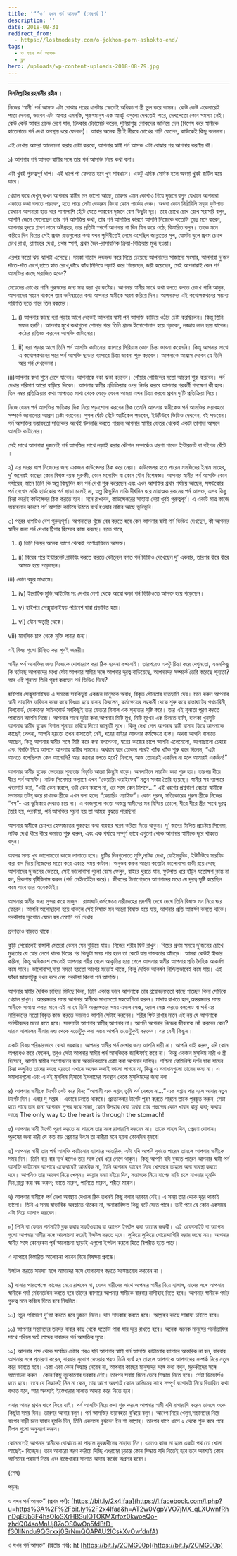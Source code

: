 ```yaml
---
title: '“’ও’ যখন পর্ন আসক্ত” (শেষপর্ব )'
description: ''
date: 2018-08-31
redirect_from:
  - https://lostmodesty.com/o-jokhon-porn-ashokto-end/
tags:
  - ও যখন পর্ন আসক্ত
  - ব্লগ
hero: /uploads/wp-content-uploads-2018-08-79.jpg
---
```


---

**বিসমিল্লাহির রহমানীর রহীম ।**

নিজের ‘স্বামী’ পর্ন আসক্ত এটা বোঝার পরের ধাপটার ক্ষেত্রেই অধিকাংশ স্ত্রী ভুল করে বসেন। কেউ কেউ একেবারেই পাত্তা দেননা, ভাবেন এটা আবার এমনকি, পুরুষমানুষ এক আধটু এগুলো দেখতেই পারে, দেখলেতো কোন সমস্যা নেই। কেউ কেউ আবার প্রচন্ড রেগে যান, চিৎকার চেঁচামেচি করেন, দুনিয়াশুদ্ধ লোকদের জানিয়ে দেন (বিশেষ করে স্বামীকে হাতেনাতে পর্ন দেখা অবস্থায় ধরে ফেললে)। আবার অনেক স্ত্রী’ই নীরবে চোখের পানি ফেলেন, কাউকেই কিছু বলেননা।

এই লেখায় আমরা আলোচনা করার চেষ্টা করবো, আপনার স্বামী পর্ন আসক্ত এটা বোঝার পর আপনার করণীয় কী।

১) আপনার পর্ন আসক্ত স্বামীর সঙ্গে তার পর্ন আসক্তি নিয়ে কথা বলা।

এটা খুবই গুরুত্বপূর্ণ ধাপ। এই ধাপে পা ফেলতে হবে খুব সাবধানে। একটু এদিক সেদিক হলে অবস্থা খুবই জটিল হয়ে যাবে।

খেয়াল করে দেখুন,কখন আপনার স্বামীর মন ভালো আছে, তারপর এমন কোথাও গিয়ে দুজনে বসুন যেখানে আপনারা একান্তে কথা বলতে পারবেন, হতে পারে সেটা বেডরুম কিংবা কোন পার্কের বেঞ্চ। অথবা কোন নিরিবিলি সবুজ ফুটপাত যেখানে আপনারা হাত ধরে পাশাপাশি হেঁটে যেতে পারবেন দুজনে বেশ কিছুটা দূর। তার চোখে চোখ রেখে সরাসরি বলুন, আপনি জেনে ফেলেছেন তার পর্ন আসক্তির কথা, তার পর্ন আসক্তির কারণে আপনি নিজেকে কতোটা তুচ্ছ মনে করেন, আপনার হৃদয়ে প্লাবণ নামে অষ্টপ্রহর, তার প্রতিটা স্পর্শে আপনার গা ঘিন ঘিন করে ওঠে; বিস্তারিত বলুন। তাকে মনে করিয়ে দিন বিয়ের সেই প্রথম রাতগুলোর কথা যখন পৃথিবীতেই নেমে এসেছিল জান্নাতের সুখ, ঘোমটা খুলে প্রথম চোখে চোখ রাখা, প্রাণভরে দেখা, প্রথম স্পর্শ, প্রথম জৈব-রাসায়নিক ক্রিয়া-বিক্রিয়ায় মুগ্ধ হওয়া।

এরপর কতো ঝড় ঝাপটা এসেছে। দমকা বাতাস লন্ডভন্ড করে দিতে চেয়েছে আপনাদের সাজানো সংসার, আপনারা দু’জন দাঁতে-দাঁত চেপে,হাতে হাত রেখে,কাঁধে কাঁধ মিলিয়ে লড়াই করে গিয়েছেন, জয়ী হয়েছেন, সেই আপনারাই কেন পর্ন আসক্তির কাছে পরাজিত হবেন?

মেয়েদের চোখের পানি পুরুষদের জন্য সহ্য করা খুব কষ্টের। আপনার স্বামীর সাথে কথা বলতে বলতে চোখে পানি আনুন, আপনাদের সন্তান থাকলে তার ভবিষ্যতের কথা আপনার স্বামীকে স্মরণ করিয়ে দিন। আপনাদের এই কথোপকথনের সম্ভাব্য পরিণতি হতে পারে তিন রকমের।

1. i) আপনার কাছে ধরা পড়ার আগে থেকেই আপনার স্বামী পর্ন আসক্তি কাটিয়ে ওঠার চেষ্টা করছিলেন। কিন্তু তিনি সফল হননি। আপনার মুখে কথাগুলো শোনার পরে তিনি প্রচন্ড ইমোশোনাল হয়ে পড়বেন, লজ্জায় লাল হয়ে যাবেন। কঠোর প্রতিজ্ঞা করবেন আসক্তি কাটানোর।

1) ii) ধরা পড়ার আগে তিনি পর্ন আসক্তি কাটানোর ব্যাপারে সিরিয়াস কোন চিন্তা ভাবনা করেননি। কিন্তু আপনার সাথে এ কথোপকথনের পরে পর্ন আসক্তি ছাড়ার ব্যাপারে চিন্তা ভাবনা শুরু করবেন। আপনাকে আশ্বাস দেবেন যে তিনি আর পর্ন দেখবেননা।

iii)আপনার কথা শুনে রেগে যাবেন। আপনাকে বকা ঝকা করবেন। গোঁয়ার গোবিন্দের মতো আচরণ শুরু করবেন। পর্ন দেখার পরিমাণ আরো বাড়িয়ে দিবেন। আপনার স্বামীর প্রতিক্রিয়ার ওপর নির্ভর করবে আপনার পরবর্তী পদক্ষেপ কী হবে। তিন নম্বর প্রতিক্রিয়ার কথা আপাতত মাথা থেকে ঝেড়ে ফেলে আমরা এখন চিন্তা করবো প্রথম দু’টি প্রতিক্রিয়া নিয়ে।

নিজে যেমন পর্ন আসক্তির ক্ষতিকর দিক নিয়ে পড়াশোনা করবেন ঠিক তেমনি আপনার স্বামীকেও পর্ন আসক্তির ভয়াবহতা সম্পর্কে জানানোর আপ্রাণ চেষ্টা করবেন। গুগল ঘেঁটে ঘেঁটে আর্টিকেল পড়বেন, ইউটিউবে ভিডিও দেখবেন, বই পড়বেন। পর্ন আসক্তির ভয়াবহতা সত্যিকার অর্থেই উপলব্ধি করতে পারলে আপনার স্বামীর ভেতর থেকেই একটা তাগাদা আসবে আসক্তি কাটানোর।

সেই সাথে আপনারা দুজনেই পর্ন আসক্তির সাথে লড়াই করার কৌশল সম্পর্কেও ধারণা পাবেন ইন্টারনেট বা বইপত্র ঘেঁটে ।

২) এর পরের ধাপ নিজেদের জন্য একজন কাউন্সেলর ঠিক করে নেয়া। কাউন্সেলর হতে পারেন মসজিদের ইমাম সাহেব, দু’ জনেরই কাছের কোন বিশ্বস্ত বয়স্ক মুরুব্বী, কোন মনোবিদ বা কোন যৌন বিশেষজ্ঞ। আপনার স্বামীর পর্ন আসক্তি কোন পর্যায়ের, মানে তিনি কি অল্প কিছুদিন হল পর্ন দেখা শুরু করেছেন এবং এখন আসক্তির প্রথম পর্যায়ে আছেন, সফটকোর পর্ন দেখেন নাকি হার্ডকোর পর্ন ছাড়া চলেই না, অল্প কিছুদিন নাকি দীর্ঘদিন ধরে মারাত্মক রকমের পর্ন আসক্ত, এসব কিছু চিন্তা করেই কাউন্সেলর ঠিক করতে হবে। মনে রাখবেন, কাউন্সেলরের সাহায্য নেয়া খুবই গুরুত্বপূর্ণ। এ একটি মাত্র কাজে অবহেলার কারণে পর্ন আসক্তি কাটিয়ে উঠতে ব্যর্থ হওয়ার নজির আছে ভুরিভুরি।

৩) পরের ধাপটিও বেশ গুরুত্বপূর্ণ। আপনাদের খুঁজে বের করতে হবে কেন আপনার স্বামী পর্ন ভিডিও দেখছেন, কী আপনার স্বামীর জন্য পর্ন দেখার ট্রিগার হিসেবে কাজ করছে। হতে পারে,

1. i) তিনি বিয়ের অনেক আগে থেকেই পর্ণোগ্রাফিতে আসক্ত।

1) ii) বিয়ের পরে ইন্টারনেট ব্রাউযিং করতে করতে কৌতূহল বশত পর্ন ভিডিও দেখেছেন দু’ একবার, তারপর ধীরে ধীরে আসক্ত হয়ে পড়েছেন।

iii) কোন বন্ধুর মাধ্যমে।

1. iv) ইরোটিক মুভি,আইটেম সং দেখার নেশা থেকে আরো কড়া পর্ন ভিডিওতে আসক্ত হয়ে পড়েছেন।

1) v) হাইপার সেক্সুয়ালাইযড পরিবেশ দ্বারা প্রভাবিত হয়ে।

1. vi) যৌন অতৃপ্তি থেকে।

vii) মানসিক চাপ থেকে মুক্তি পাবার জন্য।

এই বিষয় গুলো চিহ্নিত করা খুবই জরুরী।

স্বামীর পর্ন আসক্তির জন্য নিজেকে দোষারোপ করা ঠিক হবেনা কখনোই। তারপরেও একটু চিন্তা করে দেখুনতো, এমনকিছু কি ঘটেছে আপনাদের মধ্যে যেটা আপনার স্বামীর সঙ্গে আপনার দুরত্ব বাড়িয়েছে, আপনাদের সম্পর্কে তৈরি করেছে শূন্যতা? আর এই শূন্যতা তিনি পূরণ করছেন পর্ন ভিডিও দিয়ে?

হাইপার সেক্সুয়ালাইযড এ সমাজে সবকিছুই একজন মানুষকে অবাধ, বিকৃত যৌনতার হাতছানি দেয়। মনে করুন আপনার স্বামী সারাদিন অফিসে কাজ করে বিধ্বস্ত হয়ে বাসায় ফিরলেন, কর্মক্ষেত্রের সহকর্মী থেকে শুরু করে রাস্তাঘাটের পথচারিনী, বিলবোর্ড, দোকানের সাইনবোর্ড সবকিছুই তার ভেতরে বিশাল এক শূন্যতার সৃষ্টি করে। তার এই শূন্যতা পূরণ করতে পারতেন আপনি নিজে। আপনার সাথে দুটো কথা,আপনার মিষ্টি মুখ, মিষ্টি মুখের এক চিলতে হাসি, হালকা খুনসুটি আপনার স্বামীর বুকের বিশাল শূন্যতা ভরিয়ে দিতো জান্নাতী সুখে। কিন্তু দেখা গেল আপনার স্বামী বাসায় ফিরে আপনাকে কাছেই পেলনা, আপনি হয়তো তখন বাসাতেই নেই, ঘরের বাইরে আপনার কর্মক্ষেত্রে ব্যস্ত। অথবা আপনি বাসাতে আছেন, কিন্তু আপনার স্বামীর সঙ্গে মিষ্টি করে কথা বললেননা, ঘরের কাজের চাপে আপনি এলেমেলো, অগোছালো চেহারা এবং বিরক্তি নিয়ে আসলে আপনার স্বামীর সামনে। অথয়াব ঘরে ঢোকার পরেই খ্যাঁক খ্যাঁক শুরু করে দিলেন, “এটা আনতে বলেছিলাম কেন আনোনি? আর কয়বার বলতে হবে? মিনসে, আজ তোমারই একদিন না হলে আমারই একদিন!”

আপনার স্বামীর বুকের ভেতরের শূন্যতার বিস্তৃতি আরো কিছুটা বাড়ে। অনলাইনে সারফিং করা শুরু হয়। তারপর ধীরে ধীরে পর্ন আসক্তি। নাটক সিনেমার কল্যাণে এখন “কেয়ারিং ওয়াইফের” নতুন সংজ্ঞা তৈরি হয়েছে। স্বামীর সব ব্যাপারে খবরদারি করা, “এটা কেন করলে, ওটা কেন করলে না, ওর সঙ্গে কেন মিশলে...” এই ধরণের প্রশ্নবাণে বেচারা স্বামীকে সবসময় তটস্থ করে রাখাকে স্ত্রীকে এখন বলা হচ্ছে “কেয়ারিং ওয়াইফ”। কোন পুরুষ, সত্যিকারের পুরুষ স্ত্রীকে নিজের “বস”- এর ভূমিকায় দেখতে চায় না। এ কাজগুলো কতো অজস্র স্বামীদের মন বিষিয়ে তোলে, ধীরে ধীরে স্ত্রীর সাথে দূরত্ব তৈরি হয়, পরকীয়া, পর্ন আসক্তির সূচনা হয় তা আমরা বুঝতে পারছিনা!

আপনার স্বামীকে চোখের হেফাজতের গুরুত্বের কথা বারবার স্মরণ করিয়ে দিতে থাকুন। দু’ জনের মিলিত প্রচেষ্টায় সিনেমা, নাটক দেখা ধীরে ধীরে কমাতে শুরু করুন, এবং এক পর্যায়ে সম্পূর্ণ ভাবে এগুলো থেকে আপনার স্বামীকে দূরে থাকতে বলুন।

অবসর সময় খুব ভালোমতো কাজে লাগাতে হবে। ছুটির দিনগুলোতে মুভি,নাটক দেখা, ফেইসবুকিং, ইউটিউবে সারফিং করা বাদ দিয়ে নিজেদের মতো করে একান্ত সময় কাটান। অনুভব করুন আরো কতোটা ভালোবাসা বাকী রয়ে গেছে আপনাদের দু’জনের ভেতরে, সেই ভালোবাসা গুলো বেসে ফেলুন, বাইরে ঘুরতে যান, ফুটপাত ধরে হাঁটুন যতোক্ষণ ক্লান্ত না হন, রিকশায় বৃষ্টিবিলাস করুন (পর্দা মেইনটেইন করে)। জীবনের টানাপোড়নে আপনাদের মধ্যে যে দুরত্ব সৃষ্টি হয়েছিল কমে যাবে তার অনেকটাই।

আপনার স্বামীর জন্য সুন্দর করে সাজুন। রাস্তাঘাট,কর্মক্ষেত্রে নারীদেহের প্রদর্শনী দেখে দেখে তিনি বিষাক্ত মন নিয়ে ঘরে ফেরেন। আপনি অগোছালো হয়ে থাকলে সেই বিষাক্ত মন আরো বিষাক্ত হয়ে যায়, আপনার প্রতি আকর্ষণ কমতে থাকে। পরকীয়ার সূত্রপাত যেমন হয় তেমনি পর্ন দেখার

প্রবণতাও বাড়তে থাকে।

কুড়ি পেরোলেই বাঙ্গালী মেয়েরা কেমন যেন বুড়িয়ে যায়। নিজের শরীর ফিট রাখুন। বিয়ের প্রথম সময়ে দু’জনের চোখে মুগ্ধতার যে ঘোর লেগে থাকে বিয়ের পর কিছুটা সময় পার হলে তা কেটে যায় বাস্তবতার আঁচড়ে। আমরা কেউই স্বীকার করিনা, কিন্তু অধিকাংশ ক্ষেত্রেই আপনার শরীর বেঢপ আকৃতির হয়ে গেলে আপনার স্বামীর আপনার প্রতি দৈহিক আকর্ষণ কমে যাবে। ভালোবাসা,মায়া মমতা হয়তো আগের মতোই থাকে, কিন্তু দৈহিক আকর্ষণ নিশ্চিতভাবেই কমে যায়। এই ফাঁকা জায়গাটুকু দখল করে নেয় পরকীয়া কিংবা পর্ন আসক্তি।

আপনার স্বামীর দৈহিক চাহিদা মিটছে কিনা, তিনি একান্ত ভাবে আপনাকে তার প্রয়োজনমতো কাছে পাচ্ছেন কিনা সেদিকে খেয়াল রাখুন। অন্তরঙ্গতার সময় আপনার স্বামীকে সাধ্যমতো সহযোগিতা করুন। মাথায় রাখতে হবে,অন্তরঙ্গতার সময় স্বামীকে সাহায্য করার মানে এই না যে তিনি অন্তরঙ্গতার সময় এনাল সেক্স, ওরাল সেক্স করতে বললেও বা পর্ন এর নায়িকাদের মতো বিকৃত কাজ করতে বললেও আপনি সেটাই করবেন। শরীর ফিট রাখার মানে এই নয় যে আপনাকে পর্নস্টারদের মতো হতে হবে। সমস্যাটা আপনার স্বামীর,আপনার না। আপনি আপনার নিজের জীবনকে নষ্ট করবেন কেন? হারাম হালালের সীমার মধ্য থেকে যতোটুকু করা সম্ভব আপনি ততোটুকুই করবেন। এর বেশী কিছুনা।

একটা বিষয় পরিষ্কারভাবে বোঝা দরকার। আপনার স্বামীর পর্ন দেখার জন্য আপনি দায়ী না। আপনি যাই করুন, যদি কোন অপরাধও করে ফেলেন, তবুও সেটা আপনার স্বামীর পর্ন আসক্তিকে জাস্টিফাই করে না। কিন্তু একজন মুসলিম নারী ও স্ত্রী হিসেবে, আপনি স্বামীর সংশোধনের জন্য আন্তরিকভাবে চেষ্টা করা আপনার দায়িত্ব। পশ্চিমা ফেমিনিস্ট দর্শন দ্বারা যাদের চিন্তা কলুষিত তাদের কাছে হয়তো এখানে অনেক কথাই ভালো লাগবে না, কিন্তু এ সমাধানগুলো তাদের জন্য না। এ সমাধানগুলো এবং এ বই মুসলিম হিসাবে ইসলামের অবস্থান থেকে মুসলিমদের জন্য বলা।

৪) আপনার স্বামীকে টার্গেট সেট করে দিন; “আগামী এক সপ্তাহ তুমি পর্ন দেখবে না...” এক সপ্তাহ পার হলে আবার নতুন টার্গেট দিন। এবার দু সপ্তাহ। এভাবে চলতে থাকবে। প্রত্যেকবার টার্গেট পূরণ করতে পারলে তাকে পুরষ্কৃত করুন, সেটা হতে পারে তার জন্য আপনার সুন্দর করে সাজা, কোন উপহার দেয়া অথবা তার পছন্দের কোন খাবার রান্না করা; কথায় আছে The only way to the heart is through the stomach!

৫) আপনার স্বামী টার্গেট পূরণ করতে না পারলে তার সঙ্গে রাগারাগি করবেন না। তাকে সাহস দিন, প্রেরণা যোগান। পুরুষের জন্য নারী যে কত বড় প্রেরণার উৎস তা নারীরা মনে হয়না কোনদিন বুঝবে!

৬) আপনার স্বামী তার পর্ন আসক্তি কাটানোর ব্যাপারে আন্তরিক, এটা যদি আপনি বুঝতে পারেন তাহলে আপনার স্বামীকে সময় দিন। তিনি বার বার ব্যর্থ হলেও তার সঙ্গে ধৈর্য ধরে লেগে থাকুন। কিন্তু আপনি যদি বুঝতে পারেন আপনার স্বামী পর্ন আসক্তি কাটানোর ব্যাপারে একেবারেই আন্তরিক না, তিনি আপনার আবেগ নিয়ে খেলছেন তাহলে অন্য ব্যবস্থা করতে হবে। আপনিও তার আবেগ নিয়ে খেলুন। কান্নার বন্যা বইয়ে দিন, সন্তানকে নিয়ে বাপের বাড়ি চলে যাওয়ার হুমকি দিন,রান্না করা বন্ধ করুন; ভাতে মারুন, পানিতে মারুন, শরীরে মারুন।

৭) আপনার স্বামীকে পর্ন দেখা অবস্থায় দেখলে ঠিক তখনই কিছু বলার দরকার নেই। এ সময় তার থেকে দূরে থাকাই ভালো। তিনি এ সময় স্বাভাবিক অবস্থাতে থাকেন না, অনাকাঙ্ক্ষিত কিছু ঘটে যেতে পারে। তাই পরে যে কোন একসময় এটা নিয়ে আলাপ করবেন।

৮) পিসি বা ফোনে পর্নসাইট ব্লক করার সফটওয়্যার বা অ্যাপস ইন্সটল করা অত্যন্ত জরুরী। এই ওয়েবসাইট বা অ্যাপস গুলো আপনার স্বামীর সঙ্গে আলোচনা করেই ইন্সটল করতে হবে। লুকিয়ে লুকিয়ে গোয়েন্দাগিরি করার জন্যে নয়। আপনার স্বামীর সঙ্গে কোনরকম পূর্ব আলোচনা ছাড়াই এগুলো ইন্সটল করলে হিতে বিপরীত হতে পারে।

এ ব্যাপারে বিস্তারিত আলোচনা পাবেন বিষে বিষক্ষয় প্রবন্ধে।

ইন্সটল করতে সমস্যা হলে আমাদের সঙ্গে যোগাযোগ করতে সঙ্কোচবোধ করবেন না ।

৯) বাসায় পারতপক্ষে কাজের মেয়ে রাখবেন না, যেসব নারীদের সাথে আপনার স্বামীর বিয়ে হালাল, যাদের সঙ্গে আপনার স্বামীকে পর্দা মেইনটেইন করতে হবে তাঁদের ব্যাপারে আপনার স্বামীকে বারবার নাসীহাহ দিতে হবে। আপনার স্বামীকে পর্দার গুরুত্ব মনে করিয়ে দিতে হবে নিয়মিত।

১০) প্রচুর পরিমাণে দু’আ করতে হবে দুজনে মিলে। দান সাদকাহ করতে হবে। আল্লাহর কাছে সাহায্য চাইতে হবে।

১১) আপনার সন্তানদের তাদের বাবার কাছ থেকে যতোটা পারা যায় দূরে রাখতে হবে। অনেক অনেক মানুষের পর্নোগ্রাফির সাথে পরিচয় ঘটে তাদের বাবাদের পর্ন আসক্তির সূত্রে।

১২) আপনার পক্ষ থেকে সর্বোচ্চ চেষ্টার পরও যদি আপনার স্বামী পর্ন আসক্তি কাটানোর ব্যাপারে আন্তরিক না হন, বারবার আপনার সঙ্গে প্রতারণা করেন, বারবার সুযোগ দেওয়ার পরও তিনি ব্যর্থ হন তাহলে আপনাকে আপনাদের সম্পর্ক নিয়ে নতুন করে ভাবতে হবে। একা একা কোন সিদ্ধান্ত নেবেন না, আপনার কাছের মানুষদের সঙ্গে কথা বলুন, মুরুব্বীদের সঙ্গে আলোচনা করুন। কোন কিছু লুকোনোর দরকার নেই। তারপর সবাই মিলে ভেবে সিদ্ধান্ত নিতে হবে। সেটা ডিভোর্সও হতে হবে। তবে যে সিদ্ধান্তই নিন না কেন, তার আগে অবশ্যই কোন আলিমের সাথে সম্পূর্ণ ব্যাপারটা নিয়ে বিস্তারিত কথা বলতে হবে, আর অবশ্যই ইস্তেখারার সালাত আদায় করে নিতে হবে।

এবার আবার প্রথম ধাপে ফিরে যাই। পর্ন আসক্তি নিয়ে কথা শুরু করলে আপনার স্বামী যদি রাগারাগি করেন তাহলে ওকে কিছুটা সময় দিন। তারপর আবার বলুন। পর্ন আসক্তির ভয়াবহতা বুঝিয়ে বলুন। আবেগ নিয়ে খেলুন,সন্তানদের নিয়ে বাপের বাড়ী চলে যাবার হুমকি দিন, তিনি একসময় বুঝবেন ইন শা আল্লাহ্‌। তারপর ধাপে ধাপে ২ থেকে শুরু করে পরে টিপস গুলো অনুসরণ করুন।

কোনমতেই আপনার স্বামীকে বোঝাতে না পারলে মুরব্বদীদের সাহায্য নিন। এতেও কাজ না হলে একটা পথ তো খোলা আছেই- বিচ্ছেদ। তবে আবারো স্মরণ করিয়ে দিচ্ছি এধরণের চূড়ান্ত কোন সিদ্ধান্ত যদি নিতেই হবে তবে অবশ্যই কোন আলিমের পরামর্শ নিয়ে এবং ইস্তেখারার সালাত আদায় করেই অগ্রসর হবেন।

(শেষ)

পড়ুনঃ

ও যখন পর্ন আসক্ত” (প্রথম পর্ব): [https://bit.ly/2x4Ifaa](https://l.facebook.com/l.php?u=https%3A%2F%2Fbit.ly%2F2x4Ifaa&h=AT2w0VgpVVO7jMX_qLXUwnfRhnDqB5b3F4hsOIoSXrHBSuIQTOKMXrfoz0kwoeQo-zhdQ04soMnUj87oOS0wOp5fdBtD-f30llNndu9QGrxxj0SrNmQQAPAU2lCskXvOwfdnfA)

ও যখন পর্ন আসক্ত” (দ্বিতীয় পর্ব): ht [https://bit.ly/2CMG00p](https://bit.ly/2CMG00p)
